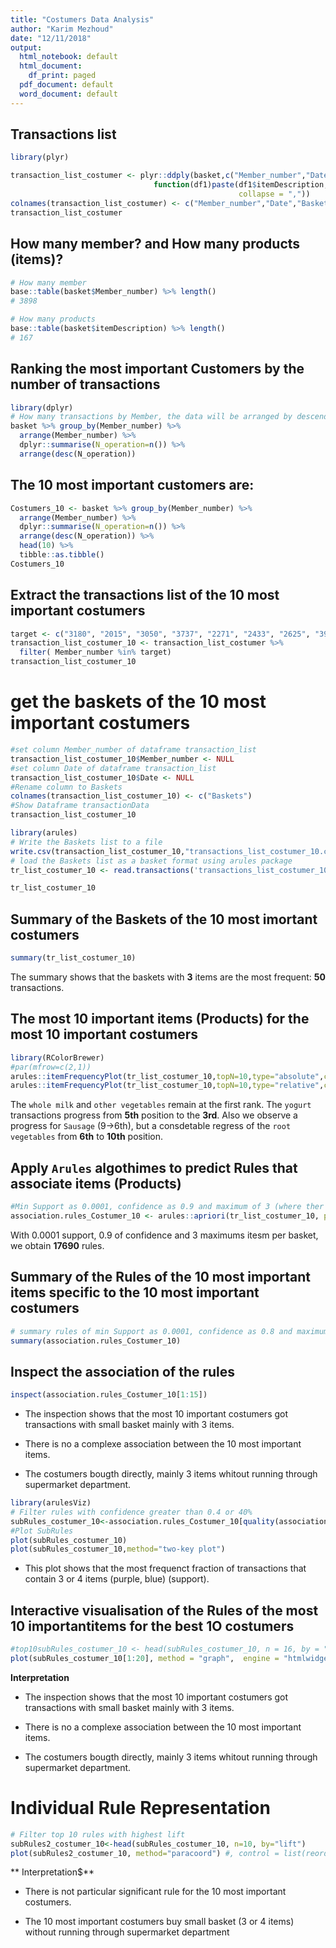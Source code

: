 ```yaml
---
title: "Costumers Data Analysis"
author: "Karim Mezhoud"
date: "12/11/2018"
output:
  html_notebook: default
  html_document:
    df_print: paged
  pdf_document: default
  word_document: default
---
```



## Transactions list
```r
library(plyr)

transaction_list_costumer <- plyr::ddply(basket,c("Member_number","Date"),
                                function(df1)paste(df1$itemDescription,
                                                   collapse = ","))
colnames(transaction_list_costumer) <- c("Member_number","Date","Baskets")
transaction_list_costumer
```

## How many member? and How many products (items)? 
```r
# How many member
base::table(basket$Member_number) %>% length()
# 3898

# How many products
base::table(basket$itemDescription) %>% length()
# 167
```


## Ranking the most important Customers by the number of transactions
```r
library(dplyr)
# How many transactions by Member, the data will be arranged by descending
basket %>% group_by(Member_number) %>% 
  arrange(Member_number) %>% 
  dplyr::summarise(N_operation=n()) %>% 
  arrange(desc(N_operation))
```

## The 10 most important customers are:
```r
Costumers_10 <- basket %>% group_by(Member_number) %>% 
  arrange(Member_number) %>% 
  dplyr::summarise(N_operation=n()) %>% 
  arrange(desc(N_operation)) %>%
  head(10) %>%
  tibble::as.tibble()
Costumers_10
```

## Extract the transactions list of the 10 most important costumers

```r

target <- c("3180", "2015", "3050", "3737", "2271", "2433", "2625", "3915", "3872", "2394")
transaction_list_costumer_10 <- transaction_list_costumer %>%
  filter( Member_number %in% target)
transaction_list_costumer_10
```

# get the baskets of the 10 most important costumers
```r
#set column Member_number of dataframe transaction_list 
transaction_list_costumer_10$Member_number <- NULL
#set column Date of dataframe transaction_list
transaction_list_costumer_10$Date <- NULL
#Rename column to Baskets
colnames(transaction_list_costumer_10) <- c("Baskets")
#Show Dataframe transactionData
transaction_list_costumer_10
```


```r
library(arules)
# Write the Baskets list to a file
write.csv(transaction_list_costumer_10,"transactions_list_costumer_10.csv", quote = FALSE, row.names = TRUE)
# load the Baskets list as a basket format using arules package
tr_list_costumer_10 <- read.transactions('transactions_list_costumer_10.csv', format = 'basket', sep=',')

tr_list_costumer_10
```

## Summary of the Baskets of the 10 most imortant costumers
```r
summary(tr_list_costumer_10)
```
The summary shows that the baskets with **3** items are the most frequent: **50** transactions.

## The most 10 important items (Products) for the most 10 important costumers

```r
library(RColorBrewer)
#par(mfrow=c(2,1))
arules::itemFrequencyPlot(tr_list_costumer_10,topN=10,type="absolute",col=brewer.pal(8,'Pastel2'), main="Absolute Product Frequency Plot for the 10 most important Costumers")
arules::itemFrequencyPlot(tr_list_costumer_10,topN=10,type="relative",col=brewer.pal(8,'Pastel2'), main="Relative Product Frequency Plot for the 10 most important Costumers")
```

The `whole milk` and `other vegetables`  remain at the first rank. The `yogurt` transactions progress from **5th** position to the **3rd**.  Also we observe a progress for `Sausage` (9->6th), but a consdetable regress of the `root vegetables` from **6th** to **10th** position.

## Apply ```Arules``` algothimes to predict Rules that associate items (Products)

```r
#Min Support as 0.0001, confidence as 0.9 and maximum of 3 (where ther the most number of transaction (itemset/transaction)) products.
association.rules_Costumer_10 <- arules::apriori(tr_list_costumer_10, parameter = list(supp=0.0001, conf=0.9, maxlen=10))
```

With 0.0001 support, 0.9 of confidence and 3 maximums itesm per basket, we obtain **17690** rules.

## Summary of the Rules of the 10 most important items specific to the 10 most important costumers

```r
# summary rules of min Support as 0.0001, confidence as 0.8 and maximum of 10 products.
summary(association.rules_Costumer_10)
```

## Inspect the association of the rules

```r
inspect(association.rules_Costumer_10[1:15])
```
+ The inspection shows that the most 10 important costumers got transactions with small basket mainly with 3 items. 

+ There is no a complexe association between the 10 most important items.

+ The costumers bougth directly, mainly 3 items whitout running through supermarket department.


```r
library(arulesViz)
# Filter rules with confidence greater than 0.4 or 40%
subRules_costumer_10<-association.rules_Costumer_10[quality(association.rules_Costumer_10)$confidence>0.4]
#Plot SubRules
plot(subRules_costumer_10)
plot(subRules_costumer_10,method="two-key plot")
```

+ This plot shows that the most frequenct fraction of transactions that contain  3 or 4 items (purple, blue) (support).

## Interactive visualisation of the Rules of the most 10 importantitems for the best 1O costumers

```r
#top10subRules_costumer_10 <- head(subRules_costumer_10, n = 16, by = "confidence")
plot(subRules_costumer_10[1:20], method = "graph",  engine = "htmlwidget")
```

**Interpretation**

+ The inspection shows that the most 10 important costumers got transactions with small basket mainly with 3 items. 

+ There is no a complexe association between the 10 most important items.

+ The costumers bougth directly, mainly 3 items whitout running through supermarket department.

# Individual Rule Representation

```r
# Filter top 10 rules with highest lift
subRules2_costumer_10<-head(subRules_costumer_10, n=10, by="lift")
plot(subRules2_costumer_10, method="paracoord") #, control = list(reorder = TRUE))
```

** Interpretation$**

+ There is not particular significant rule for the 10 most important costumers.

+ The 10 most important costumers buy small basket (3 or 4 items) without running through supermarket department
